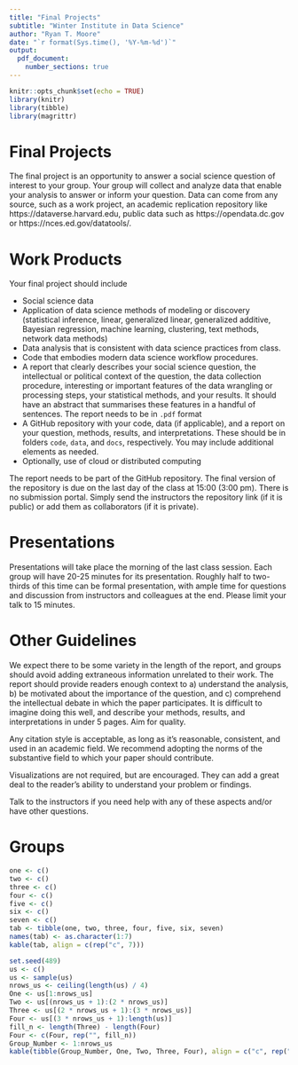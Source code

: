 ```yaml
---
title: "Final Projects"
subtitle: "Winter Institute in Data Science"
author: "Ryan T. Moore"
date: "`r format(Sys.time(), '%Y-%m-%d')`"
output: 
  pdf_document:
    number_sections: true
---
```



```r
knitr::opts_chunk$set(echo = TRUE)
library(knitr)
library(tibble)
library(magrittr)
```



# Final Projects

The final project is an opportunity to answer a social science question of interest 
to your group.  Your group will collect and analyze data that enable your analysis to 
answer or inform your question.  Data can come from any source, such as 
a work project, an academic replication repository like https://dataverse.harvard.edu, 
public data such as https://opendata.dc.gov or https://nces.ed.gov/datatools/.

# Work Products

Your final project should include

* Social science data
* Application of data science methods of modeling or discovery (statistical inference, linear, generalized linear, generalized additive, Bayesian regression, machine learning, clustering, text methods, network data methods)
* Data analysis that is consistent with data science practices from class.
* Code that embodies modern data science workflow procedures.
* A report that clearly describes your social science question, the intellectual or 
political context of the question, the data collection procedure, 
interesting or important features of the data wrangling or processing steps, your 
statistical methods, and your results.  It should have an abstract that summarises 
these features in a handful of sentences.  The report needs to be in `.pdf` format
* A GitHub repository with your code, data (if applicable), and a report on your 
question, methods, results, and interpretations.  These should be in folders `code`, 
`data`, and `docs`, respectively.  You may include additional elements as needed.
* Optionally, use of cloud or distributed computing

The report needs to be part of the GitHub repository. The final version of the repository is due on the last day of the class at 15:00 (3:00 pm). There is no submission portal. Simply send the instructors the repository link (if it is public) or add them as collaborators (if it is private).



# Presentations

Presentations will take place the morning of the last class session. Each group will have 20-25 minutes for its presentation. Roughly half to two-thirds of this time can be formal presentation, with ample time for questions and discussion from instructors and colleagues at the end.  Please 
limit your talk to 15 minutes.


# Other Guidelines

We expect there to be some variety in the length of the report, and groups should avoid adding extraneous information unrelated to their work.  The report should provide readers enough context to a) understand the analysis, b) be motivated about the importance of the question, and c) comprehend the intellectual debate in which the paper participates.  It is difficult to imagine doing this well, and describe your methods, results, and interpretations in under 5 pages. Aim for quality.

Any citation style is acceptable, as long as it's reasonable, consistent, and used in an academic field.  We recommend adopting the norms of the substantive field to which your paper should contribute.

Visualizations are not required, but are encouraged. They can add a great deal to the reader's ability to understand your problem or findings.

Talk to the instructors if you need help with any of these aspects and/or have other questions.



# Groups

```r
one <- c()
two <- c()
three <- c()
four <- c()
five <- c()
six <- c()
seven <- c()
tab <- tibble(one, two, three, four, five, six, seven)
names(tab) <- as.character(1:7)
kable(tab, align = c(rep("c", 7)))
```


<!-- We can randomly assign you to groups for the project. You may switch groups  -->
<!-- to work with colleagues, classmates, etc., but someone else needs to switch  -->
<!-- into the group you are leaving. Please communicate and coordinate with all group  -->
<!-- members. If you switch groups, please let the instructors know. -->

```r
set.seed(489)
us <- c()
us <- sample(us)
nrows_us <- ceiling(length(us) / 4)
One <- us[1:nrows_us]
Two <- us[(nrows_us + 1):(2 * nrows_us)]
Three <- us[(2 * nrows_us + 1):(3 * nrows_us)]
Four <- us[(3 * nrows_us + 1):length(us)]
fill_n <- length(Three) - length(Four)
Four <- c(Four, rep("", fill_n))
Group_Number <- 1:nrows_us
kable(tibble(Group_Number, One, Two, Three, Four), align = c("c", rep("l", 4)))
```